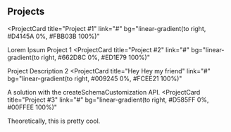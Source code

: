 ## Projects

<ProjectCard
  title="Project #1"
  link="#"
  bg="linear-gradient(to right, #D4145A 0%, #FBB03B 100%)"
>
  Lorem Ipsum Project 1
</ProjectCard>
<ProjectCard
  title="Project #2"
  link="#"
  bg="linear-gradient(to right, #662D8C 0%, #ED1E79 100%)"
>
  Project Description 2
</ProjectCard>
<ProjectCard
  title="Hey Hey my friend"
  link="#"
  bg="linear-gradient(to right, #009245 0%, #FCEE21 100%)"
>
  A solution with the createSchemaCustomization API.
</ProjectCard>
<ProjectCard
  title="Project #3"
  link="#"
  bg="linear-gradient(to right, #D585FF 0%, #00FFEE 100%)"
>
  Theoretically, this is pretty cool.
</ProjectCard>
